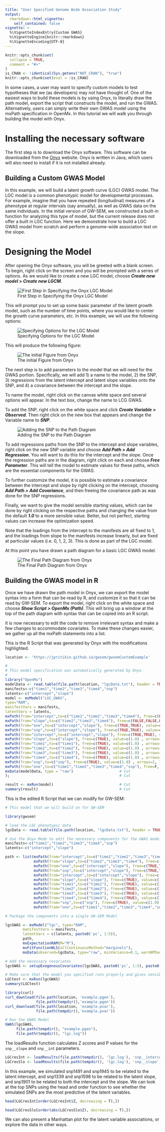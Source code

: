 ```yaml
---
title: "User Specified Genome Wide Association Study"
output:
  rmarkdown::html_vignette:
    self_contained: false
vignette: >
  %\VignetteIndexEntry{Custom GWAS}
  %\VignetteEngine{knitr::rmarkdown}
  %\VignetteEncoding{UTF-8}
---
```


```r
knitr::opts_chunk$set(
  collapse = TRUE,
  comment = "#>"
)
is_CRAN <- !identical(Sys.getenv("NOT_CRAN"), "true")
knitr::opts_chunk$set(eval = !is_CRAN)
```

In some cases, a user may want to specify custom models  to test hypotheses that we (as developers) may not have thought of. One of the easiest ways to build these models is by using Onyx, to literally draw the path model, export the script that constructs the model, and run the GWAS. Alternatively, users can simply write their own GWAS model using the mxPath specification in OpenMx.  In this tutorial we will walk you through building the model with Onyx.


# Installing the necessary software

The first step is to download the Onyx software.  This software can be downloaded from the [Onyx](http://onyx.brandmaier.de) website. Onyx is written in Java, which users will also need to install if it is not installed already.


## Building a Custom GWAS Model

In this example, we will build a latent growth curve (LGC) GWAS model.  The LGC model is a common phenotypic model for developmental processes.  For example, imagine that you have repeated (longitudinal) measures of a  phenotype at regular intervals (say annually), as well as GWAS data on the same individuals. In the initial version of GW-SEM, we constructed a built-in function for analyzing this type of model, but the current release does not offer a built in LGC function. Here we demonstrate how to build a LGC GWAS model from scratch and perform a genome-wide association test on the slope.


# Designing the Model

After opening the Onyx software, you will be greeted with a blank screen.  To begin, right click on the screen and you will be prompted with a series of options. As we would like to create a new LGC model, choose **_Create new model > Create new LGCM_**. 

![First Step in Specifying the Onyx LGC Model](https://jpritikin.github.io/gwsem/gwsemCustomExample/basicModel.jpg)

This will prompt you to set up some basic parameter of the latent growth model, such as the number of time points, where you would like to center the growth curve parameters, etc.  In this example, we will use the following options: 

![Specifying Options for the LGC Model](https://jpritikin.github.io/gwsem/gwsemCustomExample/options.png)


This will produce the following figure: 

![The initial Figure from Onyx](https://jpritikin.github.io/gwsem/gwsemCustomExample/initialFig.jpg)

The next step is to add parameters to the model that we will need for the GWAS portion.  Specifically, we will add 1) a name to the model, 2) the SNP, 3) regressions from the latent intercept and latent slope variables onto the SNP, and 4) a covariance between the intercept and the slope.

To name the model, right click on the canvas white space and several options will appear. In the text box, change the name to LCG GWAS.

To add the SNP, right click on the white space and click **_Create Variable > Observed_**. Then right click on the new box that appears and change the Variable name to _**SNP**_.

![Adding the SNP to the Path Diagram](https://jpritikin.github.io/gwsem/gwsemCustomExample/addSNP.jpg)

To add regressions paths from the SNP to the intercept and slope variables, right click on the new SNP variable and choose **_Add Path > Add Regression_**. You will want to do this for the intercept and the slope.  Once the regression paths are in the diagram, right click on each and choose **_Free Parameter_**. This will tell the model to estimate values for these paths, which are the essential components for the GWAS. 

To further customize the model, it is possible to estimate a covariance between the intercept and slope by right clicking on the intercept, choosing **_Add Path > Add Covariance_**, and then freeing the covariance path as was done for the SNP regressions.

Finally, we want to give the model sensible starting values, which can be done by right clicking on the respective paths and changing the value from the default _**1.0**_ to a more sensible value. Better, but not perfect, starting values can increase the optimization speed.

Note that the loadings from the intercept to the manifests are all fixed to 1, and the loadings from slope to the manifests increase linearly, but are fixed at particular values (i.e. 0, 1, 2, 3). This is done as part of the LGC model.

At this point you have drawn a path diagram for a basic LGC GWAS model.  

![The Final Path Diagram from Onyx](https://jpritikin.github.io/gwsem/gwsemCustomExample/finalPathDiagram.jpg)



## Building the GWAS model in R

Once we have drawn the path model in Onyx, we can export the model syntax into a form that can be read by R, and customize it so that it can be read by GW-SEM. To export the model, right click on the white space and choose **_Show Script > OpenMx (Path)_**. This will bring up a window at the top of the path diagram with syntax that can be copied into an R script.

It is now necessary to edit the code to remove irrelevant syntax and make a few changes to accommodate covariates. To make these changes easier, we gather up all the mxPath statements into a list.

This is the R Script that was generated by Onyx with the modifications highlighted.
```r
location <- 'https://jpritikin.github.io/gwsem/gwsemCustomExample'

#
# This model specification was automatically generated by Onyx
# 
library("OpenMx")                                                       # Edited
modelData <- read.table(file.path(location, "lgcData.txt"), header = TRUE)                     # Cut
manifests<-c("time1","time2","time3","time4","snp")                      # Kept
latents<-c("intercept","slope")                                          # Kept
model <- mxModel("LGC_GWAS",                                             # Edited
type="RAM",                                                              # Cut
manifestVars = manifests,                                                # Cut
latentVars = latents,                                                    # Cut
mxPath(from="intercept",to=c("time1","time2","time3","time4"), free=c(FALSE,FALSE,FALSE,FALSE), value=c(1.0,1.0,1.0,1.0) , arrows=1, label=c("intercept__time1","intercept__time2","intercept__time3","intercept__time4") ),   # Edited
mxPath(from="slope",to=c("time2","time3","time4"), free=c(FALSE,FALSE,FALSE), value=c(1.0,2.0,3.0) , arrows=1, label=c("slope__time2","slope__time3","slope__time4") ),                                  # Edited
mxPath(from="one",to=c("intercept","slope"), free=c(TRUE,TRUE), value=c(1.0,1.0) , arrows=1, label=c("const__intercept","const__slope") ),                                             # Edited
mxPath(from="snp",to=c("intercept","slope"), free=c(TRUE,TRUE), value=c(0.5,0.1) , arrows=1, label=c("snp__intercept","snp__slope") ),                                                 # Edited
mxPath(from="intercept",to=c("intercept","slope"), free=c(TRUE,TRUE), value=c(1.0,0.1) , arrows=2, label=c("sigma_i","COV_intercept_slope") ),                                               # Edited 
mxPath(from="slope",to=c("slope"), free=c(TRUE), value=c(1.0) , arrows=2, label=c("sigma_s") ),    # Edited
mxPath(from="time1",to=c("time1"), free=c(TRUE), value=c(1.0) , arrows=2, label=c("res") ),        # Edited 
mxPath(from="time2",to=c("time2"), free=c(TRUE), value=c(1.0) , arrows=2, label=c("res") ),        # Edited  
mxPath(from="time3",to=c("time3"), free=c(TRUE), value=c(1.0) , arrows=2, label=c("res") ),        # Edited 
mxPath(from="time4",to=c("time4"), free=c(TRUE), value=c(1.0) , arrows=2, label=c("res") ),        # Edited 
mxPath(from="snp",to=c("snp"), free=c(TRUE), value=c(1.0) , arrows=2, label=c("VAR_snp") ),        # Edited 
mxPath(from="one",to=c("time1","time2","time3","time4","snp"), free=F, value=0, arrows=1),         # Edited 
mxData(modelData, type = "raw")                     # Cut
);                                                  # Cut

result <- mxRun(model)                              # Cut
summary(result)                                     # Cut

```

This is the edited R Script that we can modify for GW-SEM:

```r
# This model that we will build on for GW-SEM

library(gwsem)

# load the LGC phenotypic data
lgcData <- read.table(file.path(location, "lgcData.txt"), header = TRUE)

# Use the Onyx Mode to edit the necessary components for the GWAS model
manifests<-c("time1","time2","time3","time4","snp")
latents<-c("intercept","slope")

path <- list(mxPath(from="intercept",to=c("time1","time2","time3","time4"), free=c(FALSE,FALSE,FALSE,FALSE), value=c(1.0,1.0,1.0,1.0) , arrows=1, label=c("intercept__time1","intercept__time2","intercept__time3","intercept__time4") ),
             mxPath(from="slope",to=c("time2","time3","time4"), free=c(FALSE,FALSE,FALSE), value=c(1.0,2.0,3.0) , arrows=1, label=c("slope__time2","slope__time3","slope__time4") ),
             mxPath(from="one",to=c("intercept","slope"), free=c(TRUE,TRUE), value=c(1.0,1.0) , arrows=1, label=c("const__intercept","const__slope") ),
             mxPath(from="snp",to=c("intercept","slope"), free=c(TRUE,TRUE), value=c(0.5,0.1) , arrows=1, label=c("snp__intercept","snp__slope") ),
             mxPath(from="intercept",to=c("intercept","slope"), free=c(TRUE,TRUE), value=c(1.0,0.1) , arrows=2, label=c("sigma_i","COV_intercept_slope") ),
             mxPath(from="slope",to=c("slope"), free=c(TRUE), value=c(1.0) , arrows=2, label=c("sigma_s") ),
             mxPath(from="time1",to=c("time1"), free=c(TRUE), value=c(1.0) , arrows=2, label=c("res") ),
             mxPath(from="time2",to=c("time2"), free=c(TRUE), value=c(1.0) , arrows=2, label=c("res") ),
             mxPath(from="time3",to=c("time3"), free=c(TRUE), value=c(1.0) , arrows=2, label=c("res") ),
             mxPath(from="time4",to=c("time4"), free=c(TRUE), value=c(1.0) , arrows=2, label=c("res") ),
             mxPath(from="snp",to=c("snp"), free=c(TRUE), value=c(1.0) , arrows=2, label=c("VAR_snp") ),
             mxPath(from="one",to=c("time1","time2","time3","time4","snp"), free=F, value=0, arrows=1))

# Package the components into a single GW-SEM Model

lgcGWAS <- mxModel("lgc", type="RAM",
        manifestVars = manifests,
        latentVars = c(latents, paste0('pc', 1:5)),
        path,
        mxExpectationRAM(M="M"),
        mxFitFunctionWLS(allContinuousMethod="marginals"),
        mxData(observed=lgcData, type="raw", minVariance=0.1, warnNPDacov=FALSE))

# Add the necessary covariates
lgcGWAS <- setupExogenousCovariates(lgcGWAS, paste0('pc', 1:5), paste0('time',1:4))

# Make sure that the model you specified runs properly and gives sensible parameter estimates
LGCtest <- mxRun(lgcGWAS)
summary(LGCtest)

library(curl)
curl_download(file.path(location, 'example.pgen'),
              file.path(tempdir(),'example.pgen'))
curl_download(file.path(location, 'example.pvar'),
              file.path(tempdir(),'example.pvar'))

# Run the GWAS Model
GWAS(lgcGWAS,
     file.path(tempdir(), "example.pgen"),
     file.path(tempdir(), "lgc.log"))

```

The loadResults function calculates Z scores and P values for the `snp__slope` and `snp__int` parameters.
                                                                          
```r
LGCresInt <- loadResults(file.path(tempdir(), 'lgc.log'), 'snp__intercept')
LGCresSlo <- loadResults(file.path(tempdir(), 'lgc.log'), 'snp__slope')

```

In this example, we simulated snp1491 and snp1945 to be related to the latent intercept, and  snp1339 and snp1598 to be related to the latent slope, and snp1901 to be related to both the intercept and the slope. We can look at the top SNPs using the head and order function to see whether the simulated SNPs are the most predictive of the latent variables.


```r
head(LGCresInt[order(LGCresInt$Z, decreasing = T),])

head(LGCresSlo[order(abs(LGCresSlo$Z), decreasing = T),])

```

We can also present a Manhattan plot for the latent variable associations, or explore the data in other ways.
